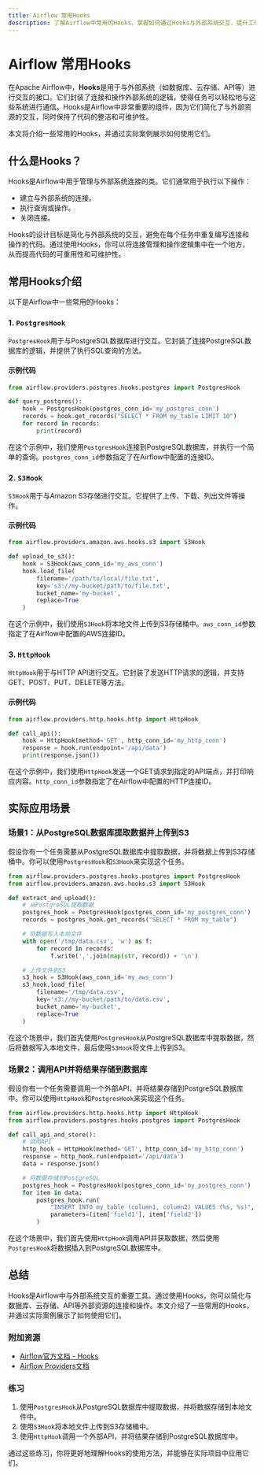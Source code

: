 ```yaml
---
title: Airflow 常用Hooks
description: 了解Airflow中常用的Hooks，掌握如何通过Hooks与外部系统交互，提升工作流的灵活性和功能性。
---
```


# Airflow 常用Hooks

在Apache Airflow中，**Hooks**是用于与外部系统（如数据库、云存储、API等）进行交互的接口。它们封装了连接和操作外部系统的逻辑，使得任务可以轻松地与这些系统进行通信。Hooks是Airflow中非常重要的组件，因为它们简化了与外部资源的交互，同时保持了代码的整洁和可维护性。

本文将介绍一些常用的Hooks，并通过实际案例展示如何使用它们。

## 什么是Hooks？

Hooks是Airflow中用于管理与外部系统连接的类。它们通常用于执行以下操作：
- 建立与外部系统的连接。
- 执行查询或操作。
- 关闭连接。

Hooks的设计目标是简化与外部系统的交互，避免在每个任务中重复编写连接和操作的代码。通过使用Hooks，你可以将连接管理和操作逻辑集中在一个地方，从而提高代码的可重用性和可维护性。

## 常用Hooks介绍

以下是Airflow中一些常用的Hooks：

### 1. `PostgresHook`

`PostgresHook`用于与PostgreSQL数据库进行交互。它封装了连接PostgreSQL数据库的逻辑，并提供了执行SQL查询的方法。

#### 示例代码

```python
from airflow.providers.postgres.hooks.postgres import PostgresHook

def query_postgres():
    hook = PostgresHook(postgres_conn_id='my_postgres_conn')
    records = hook.get_records("SELECT * FROM my_table LIMIT 10")
    for record in records:
        print(record)
```

在这个示例中，我们使用`PostgresHook`连接到PostgreSQL数据库，并执行一个简单的查询。`postgres_conn_id`参数指定了在Airflow中配置的连接ID。

### 2. `S3Hook`

`S3Hook`用于与Amazon S3存储进行交互。它提供了上传、下载、列出文件等操作。

#### 示例代码

```python
from airflow.providers.amazon.aws.hooks.s3 import S3Hook

def upload_to_s3():
    hook = S3Hook(aws_conn_id='my_aws_conn')
    hook.load_file(
        filename='/path/to/local/file.txt',
        key='s3://my-bucket/path/to/file.txt',
        bucket_name='my-bucket',
        replace=True
    )
```

在这个示例中，我们使用`S3Hook`将本地文件上传到S3存储桶中。`aws_conn_id`参数指定了在Airflow中配置的AWS连接ID。

### 3. `HttpHook`

`HttpHook`用于与HTTP API进行交互。它封装了发送HTTP请求的逻辑，并支持GET、POST、PUT、DELETE等方法。

#### 示例代码

```python
from airflow.providers.http.hooks.http import HttpHook

def call_api():
    hook = HttpHook(method='GET', http_conn_id='my_http_conn')
    response = hook.run(endpoint='/api/data')
    print(response.json())
```

在这个示例中，我们使用`HttpHook`发送一个GET请求到指定的API端点，并打印响应内容。`http_conn_id`参数指定了在Airflow中配置的HTTP连接ID。

## 实际应用场景

### 场景1：从PostgreSQL数据库提取数据并上传到S3

假设你有一个任务需要从PostgreSQL数据库中提取数据，并将数据上传到S3存储桶中。你可以使用`PostgresHook`和`S3Hook`来实现这个任务。

```python
from airflow.providers.postgres.hooks.postgres import PostgresHook
from airflow.providers.amazon.aws.hooks.s3 import S3Hook

def extract_and_upload():
    # 从PostgreSQL提取数据
    postgres_hook = PostgresHook(postgres_conn_id='my_postgres_conn')
    records = postgres_hook.get_records("SELECT * FROM my_table")

    # 将数据写入本地文件
    with open('/tmp/data.csv', 'w') as f:
        for record in records:
            f.write(','.join(map(str, record)) + '\n')

    # 上传文件到S3
    s3_hook = S3Hook(aws_conn_id='my_aws_conn')
    s3_hook.load_file(
        filename='/tmp/data.csv',
        key='s3://my-bucket/path/to/data.csv',
        bucket_name='my-bucket',
        replace=True
    )
```

在这个场景中，我们首先使用`PostgresHook`从PostgreSQL数据库中提取数据，然后将数据写入本地文件，最后使用`S3Hook`将文件上传到S3。

### 场景2：调用API并将结果存储到数据库

假设你有一个任务需要调用一个外部API，并将结果存储到PostgreSQL数据库中。你可以使用`HttpHook`和`PostgresHook`来实现这个任务。

```python
from airflow.providers.http.hooks.http import HttpHook
from airflow.providers.postgres.hooks.postgres import PostgresHook

def call_api_and_store():
    # 调用API
    http_hook = HttpHook(method='GET', http_conn_id='my_http_conn')
    response = http_hook.run(endpoint='/api/data')
    data = response.json()

    # 将数据存储到PostgreSQL
    postgres_hook = PostgresHook(postgres_conn_id='my_postgres_conn')
    for item in data:
        postgres_hook.run(
            "INSERT INTO my_table (column1, column2) VALUES (%s, %s)",
            parameters=(item['field1'], item['field2'])
        )
```

在这个场景中，我们首先使用`HttpHook`调用API并获取数据，然后使用`PostgresHook`将数据插入到PostgreSQL数据库中。

## 总结

Hooks是Airflow中与外部系统交互的重要工具。通过使用Hooks，你可以简化与数据库、云存储、API等外部资源的连接和操作。本文介绍了一些常用的Hooks，并通过实际案例展示了如何使用它们。

### 附加资源

- [Airflow官方文档 - Hooks](https://airflow.apache.org/docs/apache-airflow/stable/concepts/hooks.html)
- [Airflow Providers文档](https://airflow.apache.org/docs/apache-airflow-providers/)

### 练习

1. 使用`PostgresHook`从PostgreSQL数据库中提取数据，并将数据存储到本地文件中。
2. 使用`S3Hook`将本地文件上传到S3存储桶中。
3. 使用`HttpHook`调用一个外部API，并将结果存储到PostgreSQL数据库中。

通过这些练习，你将更好地理解Hooks的使用方法，并能够在实际项目中应用它们。